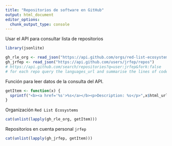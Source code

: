 ```yaml
---
title: "Repositorios de software en GitHub"
output: html_document
editor_options: 
  chunk_output_type: console
---
```


Usar el API para consultar lista de repositorios
```r
library(jsonlite)

gh_rle_org <- read_json("https://api.github.com/orgs/red-list-ecosystem/repos")
gh_jrfep <- read_json("https://api.github.com/users/jrfep/repos")
# https://api.github.com/search/repositories?q=user:jrfep&fork:false
# for each repo query the languages_url and summarise the lines of code for each language
```

Función para leer datos de la consulta del API.
```r
getItem <- function(x) {
  sprintf("<b><a href='%s'>%s</a></b><p>Description: %s</p>",x$html_url, x$full_name, x$description)
}
```

Organización `Red List Ecosystems`

```r

cat(unlist(lapply(gh_rle_org, getItem)))


```
Repositorios en cuenta personal `jrfep`
```r
cat(unlist(lapply(gh_jrfep, getItem)))
```


